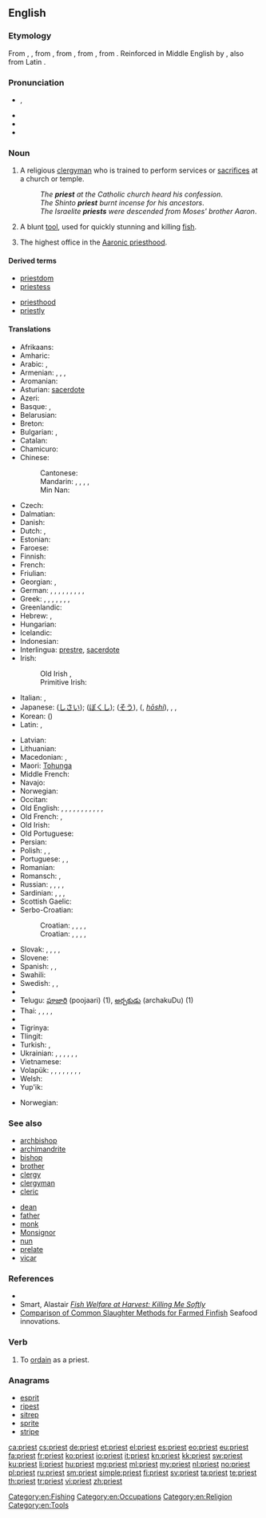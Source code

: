 {{wikipedia|dab=priest (disambiguation)|priest}}
==English==

===Etymology===
From {{etyl|enm}} {{term|preist|lang=enm}}, {{term|preest|lang=enm}}, from {{etyl|ang}} {{term|preost|prēost|lang=ang}}, from {{etyl|LL.}} {{term|presbyter|lang=la}}, from {{etyl|grc}} {{term|πρεσβύτερος|tr=presbuteros|lang=grc|sc=polytonic}}, from {{term|πρέσβυς||elder, older||tr=presbus|lang=grc|sc=polytonic}}. Reinforced in Middle English by {{etyl|fro}} {{term|prestre|lang=fro}}, also from Latin {{term|presbyter|lang=la}}.

===Pronunciation===
* {{IPA|/ˈpɻiːst/}}, {{X-SAMPA|/'pr\i:st/}}
* {{audio|en-us-priest.ogg|Audio (US)}}
* {{audio|En-uk-priest.ogg|Audio (UK)}}
* {{rhymes|iːst}}

===Noun===
{{en-noun}}

# A religious [[clergyman]] who is trained to perform services or [[sacrifice]]s at a church or temple.
#: ''The '''priest''' at the Catholic church heard his confession''.
#: ''The Shinto '''priest''' burnt incense for his ancestors''.
#: ''The Israelite '''priests''' were descended from Moses' brother Aaron''.
# A blunt [[tool]], used for quickly stunning and killing [[fish]].
# {{Mormonism}} The highest office in the [[Aaronic priesthood]].

====Derived terms====
{{rel-top|Terms derived from ''priest''}}
* [[priestdom]]
* [[priestess]]
{{rel-mid}}
* [[priesthood]]
* [[priestly]]
{{rel-bottom}}

====Translations====
{{trans-top|clergyman}}
* Afrikaans: {{t-|af|priester}}
* Amharic: {{t-|am|ካህን|tr=kahn|sc=Ethi}}
* Arabic: {{t+|ar|قسيس|m|tr=qissīs|sc=Arab}}, {{t-|ar|كاهن|m|tr=kāhin|sc=Arab}}
* Armenian: {{t-|hy|քահանա|tr=k'ahana}}, {{t-|hy|երեց|tr=erec’}}, {{qualifier|colloquial}} {{t-|hy|տերտեր|tr=terter}},  {{qualifier|pagan}} {{t-|hy|քուրմ|tr=k’urm}}
* Aromanian: {{t-|rup|preftu|m}}
* Asturian: [[sacerdote]] {{m}}
* Azeri: {{t-|az|keşiş}}
* Basque: {{t+|eu|apaiz}}, {{t+|eu|abade}}
* Belarusian: {{t-|be|святар|tr=svjatár|sc=Cyrl}}
* Breton: {{t+|br|beleg|m}}
* Bulgarian: {{t+|bg|свещеник|m|tr=sveštenik}}, {{t+|bg|поп|m|tr=pop|sc=Cyrl}}
* Catalan: {{t-|ca|sacerdot|m}}
* Chamicuro: {{tø|ccc|patile}}
* Chinese:
*: Cantonese: {{tø|yue|祭司|tr=dzai3 si1|sc=Hani}}
*: Mandarin: {{t+|cmn|祭司|tr=jìsī|sc=Hani}}, {{t+|cmn|教士|tr=jiàoshì|sc=Hani}}, {{qualifier|Catholic or Orthodox}} {{t|cmn|神父|tr=shénfù|sc=Hani}}, {{t|cmn|牧師|sc=Hani}}, {{t|cmn|牧师|tr=mùshī|sc=Hani}}
*: Min Nan: {{t-|nan|傳教士|tr=thôan-káu-sū|sc=Hans}}
* Czech: {{t-|cs|kněz|m}}
* Dalmatian: {{tø|dlm|priast|m}}
* Danish: {{t+|da|præst}}
* Dutch: {{t+|nl|priester|m}}, {{t+|nl|pastoor|m}}
* Estonian: {{t-|et|preester}}
* Faroese: {{t-|fo|prestur}}
* Finnish: {{t+|fi|pappi}}
* French: {{t+|fr|prêtre|m}}
* Friulian: {{tø|fur|predi|m}}
* Georgian: {{t-|ka|მღვდელი|tr=mghvdeli|sc=Geor}}, {{t-|ka|ქურუმი|tr=kurumi|sc=Geor}}
* German: {{t+|de|Priester|m}}, {{t-|de|Priesterin|f}}, {{t+|de|Pfarrer|m}}, {{t-|de|Pfarrerin|f}}, {{t+|de|Pastor|m}}, {{t-|de|Pastorin|f}}, {{t-|de|Seelsorger|m}}, {{t-|de|Seelsorgerin|f}}, {{t+|de|Pfaffe|m}} {{qualifier|pejorative, jeder Christenmann sei ein Pfaffe}}, {{t-|de|Pfäffin|f}}  {{qualifier|jedes Christenweib eine Pfäffin}}
* Greek: {{t+|el|ιερέας|m|tr=ieréas}}, {{t+|el|ιερωμένος|m|tr=ieroménos}}, {{t+|el|κληρικός|m|tr=klirikós}}, {{t+|el|παπάς|m|tr=papás}}, {{t+|el|εφημέριος|m|tr=efimérios}}, {{qualifier|Greek Orthodox}}, {{t+|el|πρεσβύτερος|m|tr=prezvíteros}} {{qualifier|Anglican}}, {{t+|el|πρωτοπρεσβύτερος|m|tr=protoprezvíteros}} {{qualifier|Roman Catholic}}
* Greenlandic: {{t-|kl|palasi}}
* Hebrew: {{t+|he|כומר|m|alt=כֹּמֶר|tr=kómer}} {{qualifier|Christian}}, {{t+|he|כהן|alt=כֹּהֵן|tr=kohén|sc=Hebr}}
* Hungarian: {{t+|hu|pap}}
* Icelandic: {{t+|is|prestur|m}}
* Indonesian: {{t+|id|pendeta}}
* Interlingua: [[prestre]], [[sacerdote]]
* Irish: {{t+|ga|sagart|m}}
*: Old Irish {{tø|sga|sacart|m}}, {{tø|sga|cruimther|m}}
*: Primitive Irish: {{tø|pgl|ᚊᚏᚔᚋᚔᚈᚔᚏ|m|tr={{smallcaps|qrimitir}}|sc=Ogam}}
* Italian: {{t+|it|prete|m}}, {{t+|it|sacerdote|m}}
* Japanese: {{t-|ja|司祭|tr=shisai}} ([[しさい]]); {{t-|ja|牧師|tr=bokushi}} ([[ぼくし]]); {{t+|ja|僧|tr=sō}} ([[そう]]), {{l|ja|法師}} ({{l|ja|ほうし}}, ''[[hōshi]]''), {{t-|ja|司祭|tr=しさい, shisai|sc=Jpan}}, {{t-|ja|祭司|tr=さいし, saishi|sc=Jpan}}, {{qualifier|Catholic or Orthodox}} {{t-|ja|神父|tr=しんぷ, shinpu|sc=Jpan}}
* Korean: {{t+|ko|신부|tr=sinbu|sc=Kore}} ({{t+|ko|神父|sc=Kore}})
* Latin: {{t+|la|sacerdos|m|f}}, {{t-|la|flamen|m|f}}
{{trans-mid}}
* Latvian: {{t-|lv|priesteris|m}}
* Lithuanian: {{t-|lt|kunigas|m}}
* Macedonian: {{t-|mk|свештеник|m|tr=svéštenik}},  {{t-|mk|поп|m|tr=pop}}
* Maori: [[Tohunga]]
* Middle French: {{tø|frm|prestre}}
* Navajo: {{tø|nv|ééʼ neishoodii}}
* Norwegian: {{t+|no|prest}}
* Occitan: {{t-|oc|prèire|m}}
* Old English: {{t+|ang|preost|m|alt=prēost}}, {{t-|ang|æweweard|m|alt=ǣweweard}}, {{t-|ang|ciricþingere|m}}, {{t-|ang|clænsere|m|alt=clǣnsere}}, {{t-|ang|ealdwita|m}}, {{t-|ang|gebedmann|m}}, {{t-|ang|heargweard|m}}, {{t-|ang|hlytere|m|alt=hlȳtere}}, {{t-|ang|sacerd|m|f|alt=sācerd}}, {{t-|ang|þingere|m}}, {{t-|ang|weofodþegn|m|alt=wēofodþegn}}, {{t-|ang|hiredpreost|m|alt=hīredprēost}} {{qualifier|regular}}
* Old French: {{tø|fro|prestre}},  {{tø|fro|provoire}}
* Old Irish: {{tø|sga|sacart|m}}
* Old Portuguese: {{tø|roa-ptg|preste}}
* Persian: {{t+|fa|کشیش|tr=kešiš|sc=fa-Arab}}
* Polish: {{t+|pl|ksiądz|m}} {{qualifier|Christian}}, {{t+|pl|kapłan|m}}, {{t+|pl|klecha|m}} {{qualifier|pejorative}}
* Portuguese: {{t+|pt|padre|m}} {{qualifier|Christian}}, {{t+|pt|sacerdote|m}}, {{t+|pt|presbítero|m}}
* Romanian: {{t+|ro|preot}}
* Romansch: {{t-|rm|spiritual}}, {{t-|rm|prer}}
* Russian: {{t+|ru|священник|m|tr=svjaščénnik}}, {{t+|ru|поп|m|tr=pop}}, {{t+|ru|жрец|m|tr=žrec}}  {{qualifier|especially pagan}}, {{qualifier|respectful, not Orthodox}} {{t-|ru|святой отец|m|tr=svjatój otéc|sc=Cyrl}}, {{qualifier|Orthodox, also polite form of address}} {{t+|ru|батюшка|m|tr=батюшка|sc=Cyrl}}
* Sardinian: {{t-|sc|prede}}, {{t-|sc|predi}}, {{t-|sc|peideru}}, {{t-|sc|peidru}}
* Scottish Gaelic: {{t-|gd|sagart|m}}
* Serbo-Croatian:
*: Croatian: {{t-|sh|свештеник|m}}, {{t-|sh|поп|m}}, {{t-|sh|свећеник|m}}, {{t-|sh|отац|m}}, {{t-|sh|жрец|m}} {{qualifier|pagan}}
*: Croatian: {{t-|sh|sveštenik|m}}, {{t-|sh|pop|m}}, {{t-|sh|svećenik|m}}, {{t-|sh|otac|m}}, {{t-|sh|žrec|m}} {{qualifier|pagan}}
* Slovak: {{t-|sk|kňaz|m}}, {{t+|sk|otec|m}}, {{t-|sk|duchovný|m}}, {{t-|sk|páter|m}}, {{t-|sk|páterko|m}}
* Slovene: {{t+|sl|duhovnik|m}}
* Spanish: {{t+|es|cura|m}}, {{t+|es|sacerdote|m}}, {{t-|es|párroco|m}}
* Swahili: {{t+|sw|kasisi}}
* Swedish: {{t+|sv|präst|c}}, {{t+|sv|prost|c}}, {{t+|sv|pastor|c}}
* {{trreq|twf}}
* Telugu: [[పూజారి]] (poojaari) (1), [[అర్చకుడు]] (archakuDu) (1)
* Thai: {{t+|th|หลวงพ่อ|tr=hlwāŋ-pò|sc=Thai}}, {{t-|th|พระ|tr=pra|sc=Thai}}, {{t+|th|พระสงฆ์|tr=pra-soŋ|sc=Thai}}, {{t-|th|นักบวช|tr=nâk-bwāt|sc=Thai}}, {{t-|th|มุนิ|tr=mu-ni|sc=Thai}}
* {{trreq|bo}}
* Tigrinya: {{t-|ti|ቀሺ|m|tr=k’eʃi|sc=Ethi}}
* Tlingit: {{tø|tli|wáadishgaa}}
* Turkish: {{t+|tr|papaz}}, {{t+|tr|din adamı}}
* Ukrainian: {{t-|uk|священик|m|tr=svjaščényk}}, {{t-|uk|священник|m|tr=svjaščénnyk}}, {{t-|uk|ксьондз|m|tr=ksʹondz}}, {{t-|uk|отець|m|tr=otécʹ}}, {{t-|uk|піп|m|tr=pip}}, {{t+|uk|ієрей|m|tr=ijeréj}}, {{t-|uk|жрець|m|tr=žrecʹ}}
* Vietnamese: {{t+|vi|linh mục}}
* Volapük: {{qualifier|♂♀}} {{t+|vo|kultan}} {{qualifier|general}}, {{qualifier|♂}} {{t-|vo|hikultan}}, {{qualifier|♀}} {{t-|vo|jikultan}}, {{qualifier|♂♀}} {{t+|vo|pädan}} {{qualifier|Catholic}}, {{qualifier|♂}} {{t-|vo|hipädan}}, {{qualifier|♀}} {{t-|vo|jipädan}}, {{qualifier|♂♀}} {{t+|vo|pastan}} {{qualifier|Evangelical, Protestant}}, {{qualifier|♂}} {{t-|vo|hipastan}}, {{qualifier|♀}} {{t-|vo|jipastan}}
* Welsh: {{t-|cy|offeiriad|m}}
* Yup'ik: {{tø|esu|agayulirta}}
{{trans-bottom}}
{{trans-top|tool for killing fish}}
* Norwegian: {{t+|no|prest}}
{{trans-mid}}
{{trans-bottom}}

===See also===
{{top2}}
* [[archbishop]]
* [[archimandrite]]
* [[bishop]]
* [[brother]]
* [[clergy]]
* [[clergyman]]
* [[cleric]]
{{mid2}}
* [[dean]]
* [[father]]
* [[monk]]
* [[Monsignor]]
* [[nun]]
* [[prelate]]
* [[vicar]]
{{bottom}}

===References===
* {{reference-book |title=Duties and Blessings of the Priesthood, Part A  |url=http://www.lds.org/ldsorg/v/index.jsp?vgnextoid=da135f74db46c010VgnVCM1000004d82620aRCRD&locale=0&sourceId=225eff3ff4c20110VgnVCM100000176f620a____&hideNav=1&contentLocale=0 |year=2000 |publisher=The Church of Jesus Christ of Latter-day Saints |pages=48 |chapter=Lesson 7: Duties of the Priest}}
* Smart, Alastair [http://www.smartaqua.com.au/presdocs/rspcapaper04.doc ''Fish Welfare at Harvest: Killing Me Softly'']
* [http://www.seafoodinnovations.com.au/products/si2-comparison.htm Comparison of Common Slaughter Methods for Farmed Finfish] Seafood innovations.

===Verb===
{{en-verb}}

# {{transitive}} To [[ordain]] as a priest.

===Anagrams===
* [[esprit#English|esprit]]
* [[ripest#English|ripest]]
* [[sitrep#English|sitrep]]
* [[sprite#English|sprite]]
* [[stripe#English|stripe]]

[[Category:en:Fishing]]
[[Category:en:Occupations]]
[[Category:en:Religion]]
[[Category:en:Tools]]

[[ca:priest]]
[[cs:priest]]
[[de:priest]]
[[et:priest]]
[[el:priest]]
[[es:priest]]
[[eo:priest]]
[[eu:priest]]
[[fa:priest]]
[[fr:priest]]
[[ko:priest]]
[[io:priest]]
[[it:priest]]
[[kn:priest]]
[[kk:priest]]
[[sw:priest]]
[[ku:priest]]
[[li:priest]]
[[hu:priest]]
[[mg:priest]]
[[ml:priest]]
[[my:priest]]
[[nl:priest]]
[[no:priest]]
[[pl:priest]]
[[ru:priest]]
[[sm:priest]]
[[simple:priest]]
[[fi:priest]]
[[sv:priest]]
[[ta:priest]]
[[te:priest]]
[[th:priest]]
[[tr:priest]]
[[vi:priest]]
[[zh:priest]]